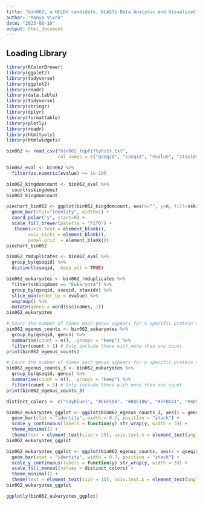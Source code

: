 ```yaml
---
title: "bin062, a NCLDV candidate, BLASTp Data Analysis and Visualization"
author: "Manya Vivek"
date: "2023-08-19"
output: html_document
---
```


## Loading Library 
```r
library(RColorBrewer)
library(ggplot2)
library(tidyverse)
library(ggplot2)
library(readr)
library(data.table)
library(tidyverse)
library(stringr)
library(dplyr)
library(formattable)
library(plotly)
library(readr)
library(htmltools)
library(htmlwidgets)
```

```r
bin062 <- read_csv("bin062_topfiftyhits.txt", 
                   col_names = c("qseqid", "sseqid", "evalue", "staxids", "sscinames", "sskingdoms", "stitle"))
```
```r
bin062_eval <- bin062 %>% 
  filter(as.numeric(evalue) <= 1e-10)
```

```r
bin062_kingdomcount <- bin062_eval %>% 
  count(sskingdoms)
bin062_kingdomcount
```
```r
piechart_bin062 <- ggplot(bin062_kingdomcount, aes(x="", y=n, fill=sskingdoms)) +
  geom_bar(stat="identity", width=1) +
  coord_polar("y", start=0) +
  scale_fill_brewer(palette = "PiYG") +
   theme(axis.text = element_blank(),
        axis.ticks = element_blank(),
        panel.grid  = element_blank())
piechart_bin062
```
```r
bin062_rmduplicates <- bin062_eval %>% 
  group_by(qseqid) %>% 
  distinct(sseqid, .keep_all = TRUE)
```

```r
bin062_eukaryotes <- bin062_rmduplicates %>%
  filter(sskingdoms == "Eukaryota") %>%
  group_by(qseqid, sseqid, staxids) %>%
  slice_min(order_by = evalue) %>%
  ungroup() %>% 
  mutate(genus = word(sscinames, 1))
bin062_eukaryotes
```
```r
# Count the number of times each genus appears for a specific protein sequence
bin062_egenus_counts <- bin062_eukaryotes %>%
  group_by(qseqid, genus) %>%
  summarise(count = n(), .groups = "keep") %>% 
  filter(count > 1) # Only include those with more than one count 
print(bin062_egenus_counts)
```
```r
# Count the number of times each genus appears for a specific protein sequence
bin062_egenus_counts_3 <- bin062_eukaryotes %>%
  group_by(qseqid, genus) %>%
  summarise(count = n(), .groups = "keep") %>% 
  filter(count > 5) # Only include those with more than one count 
print(bin062_egenus_counts_3)
```

```r
distinct_colors <- c("skyblue1", "#E6F5D0", "#B8E186", "#7FBC41", "#4D9221", "#276419", "#E41A1C", "#377EB8", "#4DAF4A", "#984EA3", "#FF7F00", "#FFFF33", "#A65628", "#F781BF", "#999999", "#A6CEE3", "#1F78B4", "#B2DF8A", "#33A02C", "#FB9A99", "#E31A1C", "#FDBF6F", "#FF7F00", "#CAB2D6", "#6A3D9A", "#FFFF99", "#B15928", "#FBB4AE", "#B3CDE3", "#CCEBC5", "#DECBE4", "#FED9A6", "midnightblue", "#E5D8BD", "cornflowerblue", "#8DD3C7", "royalblue", "#BEBADA", "#FB8072", "#80B1D3", "#FDB462", "#B3DE69", "darkcyan", "#D9D9D9", "#BC80BD", "#CCEBC5", "chartreuse2", "#7FC97F", "#BEAED4", "purple", "cadetblue", "#386CB0", "#F0027F", "#BF5B17", "#666666", "#8E0152", "#C51B7D", "#DE77AE", "#F1B6DA", "#FDE0EF", "lightpink", "lightgreen", "mediumpurple1", "lightgoldenrod2", "lavender", "lavenderblush1", "lightblue2", "lightcyan1", "lemonchiffon2", "lawngreen", "khaki3", "ivory2", "indianred2", "hotpink2", "honeydew2", "mistyrose1", "midnightblue", "mediumvioletred", "mediumslateblue", "mediumpurple3", "mediumorchid1", "maroon2", "maroon", "limegreen", "lightsteelblue", "lightskyblue", "lightseagreen", "lightsalmon", "lightpink2", "pink", "peachpuff", "palevioletred1", "paleturquoise", "palegreen", "orchid1", "orange1", "olivedrab1", "purple2", "plum1", "steelblue1", "royalblue1", "skyblue",  "coral1", "chartreuse2", "darkgreen", "deepskyblue", "cornflowerblue", "darkcyan", "moccasin")
```

```r
bin062_eukaryotes_ggplot <- ggplot(bin062_egenus_counts_3, aes(x = genus, y = count)) +
  geom_bar(stat = "identity", width = 0.7, position = "stack") +
  scale_y_continuous(labels = function(y) str_wrap(y, width = 3)) +
  theme_minimal() +
  theme(text = element_text(size = 25), axis.text.x = element_text(angle = 90, hjust = 1), legend.position = "bottom")
bin062_eukaryotes_ggplot
```

```r
bin062_eukaryotes_ggplot <- ggplot(bin062_egenus_counts, aes(x = qseqid, y = count, fill = genus)) +
  geom_bar(stat = "identity", width = 0.7, position = "stack") +
  scale_y_continuous(labels = function(y) str_wrap(y, width = 3)) +
  scale_fill_manual(values = distinct_colors) +
  theme_minimal() +
  theme(text = element_text(size = 15), axis.text.x = element_text(angle = 90, hjust = 1), legend.position = "bottom")
bin062_eukaryotes_ggplot
```

```r
ggplotly(bin062_eukaryotes_ggplot)
```
